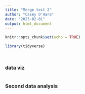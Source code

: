 ```yaml
---
title: "Merge test 2"
author: "Casey O'Hara"
date: "2023-02-01"
output: html_document
---
```


```r
knitr::opts_chunk$set(echo = TRUE)

library(tidyverse)
```

```r

```

```r

```

### data viz

```r

```

### Second data analysis

```r

```




